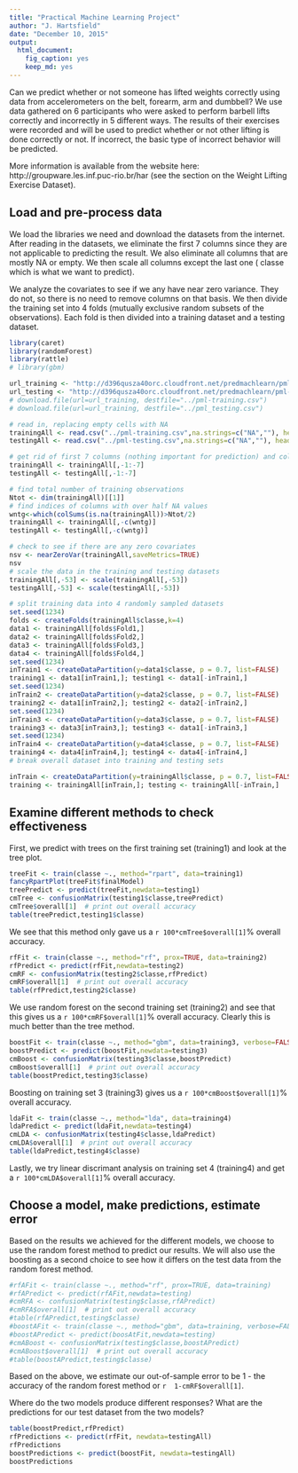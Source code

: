 ```yaml
---
title: "Practical Machine Learning Project"
author: "J. Hartsfield"
date: "December 10, 2015"
output: 
  html_document: 
    fig_caption: yes
    keep_md: yes
---
```

Can we predict whether or not someone has lifted weights correctly using data from accelerometers on the belt, forearm, arm and dumbbell?  We use data gathered on 6 participants who were asked to perform barbell lifts correctly and incorrectly in 5 different ways.  The results of their exercises were recorded and will be used to predict whether or not other lifting is done correctly or not.  If incorrect, the basic type of incorrect behavior will be predicted.  

More information is available from the website here: http://groupware.les.inf.puc-rio.br/har (see the section on the Weight Lifting Exercise Dataset).

## Load and pre-process data

We load the libraries we need and download the datasets from the internet.  After reading in the datasets, we eliminate the first 7 columns since they are not applicable to predicting the result. We also eliminate all columns that are mostly NA or empty. We then scale all columns except the last one ( classe which is what we want to predict).

We analyze the covariates to see if we any have near zero variance.  They do not, so there is no need to remove columns on that basis. We then divide the training set into 4 folds (mutually exclusive random subsets of the observations).  Each fold is then divided into a training dataset and a testing dataset. 
```r
library(caret)
library(randomForest)
library(rattle)
# library(gbm)

url_training <- "http://d396qusza40orc.cloudfront.net/predmachlearn/pml-training.csv"
url_testing <- "http://d396qusza40orc.cloudfront.net/predmachlearn/pml-testing.csv"
# download.file(url=url_training, destfile="../pml-training.csv")
# download.file(url=url_training, destfile="../pml_testing.csv")

# read in, replacing empty cells with NA
trainingAll <- read.csv("../pml-training.csv",na.strings=c("NA",""), header=TRUE)
testingAll <- read.csv("../pml-testing.csv",na.strings=c("NA",""), header=TRUE)

# get rid of first 7 columns (nothing important for prediction) and columns with nothing or NA in them
trainingAll <- trainingAll[,-1:-7]
testingAll <- testingAll[,-1:-7]

# find total number of training observations
Ntot <- dim(trainingAll)[[1]] 
# find indices of columns with over half NA values
wntg<-which(colSums(is.na(trainingAll))>Ntot/2)
trainingAll <- trainingAll[,-c(wntg)]
testingAll <- testingAll[,-c(wntg)]

# check to see if there are any zero covariates
nsv <- nearZeroVar(trainingAll,saveMetrics=TRUE)
nsv
# scale the data in the training and testing datasets
trainingAll[,-53] <- scale(trainingAll[,-53])
testingAll[,-53] <- scale(testingAll[,-53])

# split training data into 4 randomly sampled datasets
set.seed(1234)
folds <- createFolds(trainingAll$classe,k=4)
data1 <- trainingAll[folds$Fold1,]
data2 <- trainingAll[folds$Fold2,]
data3 <- trainingAll[folds$Fold3,]
data4 <- trainingAll[folds$Fold4,]
set.seed(1234)
inTrain1 <- createDataPartition(y=data1$classe, p = 0.7, list=FALSE)
training1 <- data1[inTrain1,]; testing1 <- data1[-inTrain1,]
set.seed(1234)
inTrain2 <- createDataPartition(y=data2$classe, p = 0.7, list=FALSE)
training2 <- data1[inTrain2,]; testing2 <- data2[-inTrain2,]
set.seed(1234)
inTrain3 <- createDataPartition(y=data3$classe, p = 0.7, list=FALSE)
training3 <- data3[inTrain3,]; testing3 <- data1[-inTrain3,]
set.seed(1234)
inTrain4 <- createDataPartition(y=data4$classe, p = 0.7, list=FALSE)
training4 <- data4[inTrain4,]; testing4 <- data4[-inTrain4,]
# break overall dataset into training and testing sets

inTrain <- createDataPartition(y=trainingAll$classe, p = 0.7, list=FALSE)
training <- trainingAll[inTrain,]; testing <- trainingAll[-inTrain,]
```

## Examine different methods to check effectiveness

First, we predict with trees on the first training set (training1) and look at the tree plot.  

```r
treeFit <- train(classe ~., method="rpart", data=training1)
fancyRpartPlot(treeFit$finalModel)
treePredict <- predict(treeFit,newdata=testing1)
cmTree <- confusionMatrix(testing1$classe,treePredict)
cmTree$overall[1]  # print out overall accuracy
table(treePredict,testing1$classe)
```

We see that this method only gave us a `r 100*cmTree$overall[1]`% overall accuracy.

```r
rfFit <- train(classe ~., method="rf", prox=TRUE, data=training2)
rfPredict <- predict(rfFit,newdata=testing2)
cmRF <- confusionMatrix(testing2$classe,rfPredict)
cmRF$overall[1]  # print out overall accuracy
table(rfPredict,testing2$classe)
```
We use random forest on the second training set (training2) and see that this gives us a `r 100*cmRF$overall[1]`% overall accuracy. Clearly this is much better than the tree method.

```r
boostFit <- train(classe ~., method="gbm", data=training3, verbose=FALSE)
boostPredict <- predict(boostFit,newdata=testing3)
cmBoost <- confusionMatrix(testing3$classe,boostPredict)
cmBoost$overall[1]  # print out overall accuracy
table(boostPredict,testing3$classe)
```
Boosting on training set 3 (training3) gives us a  `r 100*cmBoost$overall[1]`% overall accuracy.


```r
ldaFit <- train(classe ~., method="lda", data=training4)
ldaPredict <- predict(ldaFit,newdata=testing4)
cmLDA <- confusionMatrix(testing4$classe,ldaPredict)
cmLDA$overall[1]  # print out overall accuracy
table(ldaPredict,testing4$classe)
```
Lastly, we try linear discrimant analysis on training set 4 (training4) and get a `r 100*cmLDA$overall[1]`% overall accuracy.

## Choose a model, make predictions, estimate error

Based on the results we achieved for the different models, we choose to use the random forest method to predict our results.  We will also use the boosting as a second choice to see how it differs on the test data from the random forest method.  
```r
#rfAFit <- train(classe ~., method="rf", prox=TRUE, data=training)
#rfAPredict <- predict(rfAFit,newdata=testing)
#cmRFA <- confusionMatrix(testing$classe,rfAPredict)
#cmRFA$overall[1]  # print out overall accuracy
#table(rfAPredict,testing$classe)
#boostAFit <- train(classe ~., method="gbm", data=training, verbose=FALSE)
#boostAPredict <- predict(boosAtFit,newdata=testing)
#cmABoost <- confusionMatrix(testing$classe,boostAPredict)
#cmABoost$overall[1]  # print out overall accuracy
#table(boostAPredict,testing$classe)
```

Based on the above, we estimate our out-of-sample error to be 1 - the accuracy of the random forest method or `r  1-cmRF$overall[1]`. 

Where do the two models produce different responses? What are the predictions for our test dataset from the two models?

```r
table(boostPredict,rfPredict)
rfPredictions <- predict(rfFit, newdata=testingAll)
rfPredictions
boostPredictions <- predict(boostFit, newdata=testingAll)
boostPredictions
```